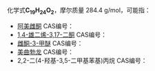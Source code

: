 {{DISPLAYTITLE:C<sub>19</sub>H<sub>24</sub>O<sub>2</sub>}}
化学式'''C<sub>19</sub>H<sub>24</sub>O<sub>2</sub>'''，摩尔质量 284.4 g/mol，可能指：
{{MolFormDisambigNav|C=19|H=24|O=2}}

* [[阿美雌酮|阿美雌酮]] CAS编号：{{CAS|10448-96-1}}
* [[1,4-雄二烯-3,17-二酮|1,4-雄二烯-3,17-二酮]] CAS编号：{{CAS|897-06-3}}
* [[雌酮-3-甲醚|雌酮-3-甲醚]] CAS编号：{{CAS|1624-62-0}}
* [[美曲勃龙|美曲勃龙]] CAS编号：{{CAS|965-93-5}}
* 2,2-二(4-羟基-3,5-二甲基苯基)丙烷 CAS编号：{{CAS|5613-46-7}}

{{MolFormDisambig}}